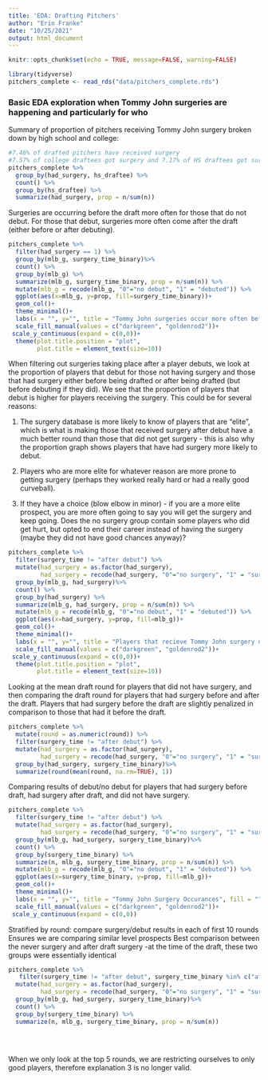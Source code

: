 ```yaml
---
title: 'EDA: Drafting Pitchers'
author: "Erin Franke"
date: "10/25/2021"
output: html_document
---
```


```r
knitr::opts_chunk$set(echo = TRUE, message=FALSE, warning=FALSE)
```

```r
library(tidyverse)
pitchers_complete <- read_rds("data/pitchers_complete.rds")
```


### Basic EDA exploration when Tommy John surgeries are happening and particularly for who

Summary of proportion of pitchers receiving Tommy John surgery broken down by high school and college:
```r
#7.46% of drafted pitchers have received surgery 
#7.57% of college draftees got surgery and 7.17% of HS draftees got surgery 
pitchers_complete %>%
  group_by(had_surgery, hs_draftee) %>%
  count() %>%
  group_by(hs_draftee) %>%
  summarize(had_surgery, prop = n/sum(n))
```

Surgeries are occurring before the draft more often for those that do not debut. For those that debut, surgeries more often come after the draft (either before or after debuting). 
```r
pitchers_complete %>%
  filter(had_surgery == 1) %>%
  group_by(mlb_g, surgery_time_binary)%>%
  count() %>%
  group_by(mlb_g) %>%
  summarize(mlb_g, surgery_time_binary, prop = n/sum(n)) %>%
  mutate(mlb_g = recode(mlb_g, "0"="no debut", "1" = "debuted")) %>%
  ggplot(aes(x=mlb_g, y=prop, fill=surgery_time_binary))+
  geom_col()+
  theme_minimal()+
  labs(x = "", y="", title = "Tommy John surgeries occur more often before the draft for players that do not debut", fill = "") +
  scale_fill_manual(values = c("darkgreen", "goldenrod2"))+
 scale_y_continuous(expand = c(0,0))+
  theme(plot.title.position = "plot", 
        plot.title = element_text(size=10))
```

When filtering out surgeries taking place after a player debuts, we look at the proportion of players that debut for those not having surgery and those that had surgery either before being drafted or after being drafted (but before debuting if they did). We see that the proportion of players that debut is higher for players receiving the surgery. This could be for several reasons: 

1. The surgery database is more likely to know of players that are “elite”, which is what is making those that received surgery after debut have a much better round than those that did not get surgery - this is also why the proportion graph shows players that have had surgery more likely to debut. 

2. Players who are more elite for whatever reason are more prone to getting surgery (perhaps they worked really hard or had a really good curveball).

3. If they have a choice (blow elbow in minor) - if you are a more elite prospect, you are more often going to say you will get the surgery and keep going. Does the no surgery group contain some players who did get hurt, but opted to end their career instead of having the surgery (maybe they did not have good chances anyway)?
```r
pitchers_complete %>%
  filter(surgery_time != "after debut") %>%
  mutate(had_surgery = as.factor(had_surgery), 
         had_surgery = recode(had_surgery, "0"="no surgery", "1" = "surgery")) %>%
  group_by(mlb_g, had_surgery)%>%
  count() %>%
  group_by(had_surgery) %>%
  summarize(mlb_g, had_surgery, prop = n/sum(n)) %>%
  mutate(mlb_g = recode(mlb_g, "0"="no debut", "1" = "debuted")) %>%
  ggplot(aes(x=had_surgery, y=prop, fill=mlb_g))+
  geom_col()+
  theme_minimal()+
  labs(x = "", y="", title = "Players that recieve Tommy John surgery debut at a higher rate than those that don't", fill = "") +
  scale_fill_manual(values = c("darkgreen", "goldenrod2"))+
 scale_y_continuous(expand = c(0,0))+
  theme(plot.title.position = "plot", 
        plot.title = element_text(size=10))
```

Looking at the mean draft round for players that did not have surgery, and then comparing the draft round for players that had surgery before and after the draft. Players that had surgery before the draft are slightly penalized in comparison to those that had it before the draft.
```r
pitchers_complete %>%
  mutate(round = as.numeric(round)) %>%
  filter(surgery_time != "after debut") %>%
  mutate(had_surgery = as.factor(had_surgery), 
         had_surgery = recode(had_surgery, "0"="no surgery", "1" = "surgery")) %>%
  group_by(had_surgery, surgery_time_binary)%>%
  summarize(round(mean(round, na.rm=TRUE), 1))
```

Comparing results of debut/no debut for players that had surgery before draft, had surgery after draft, and did not have surgery. 
```r
pitchers_complete %>%
  filter(surgery_time != "after debut") %>%
  mutate(had_surgery = as.factor(had_surgery), 
         had_surgery = recode(had_surgery, "0"="no surgery", "1" = "surgery")) %>%
  group_by(mlb_g, had_surgery, surgery_time_binary)%>%
  count() %>%
  group_by(surgery_time_binary) %>%
  summarize(n, mlb_g, surgery_time_binary, prop = n/sum(n)) %>%
  mutate(mlb_g = recode(mlb_g, "0"="no debut", "1" = "debuted")) %>%
  ggplot(aes(x=surgery_time_binary, y=prop, fill=mlb_g))+
  geom_col()+
  theme_minimal()+
  labs(x = "", y="", title = "Tommy John Surgery Occurances", fill = "") +
  scale_fill_manual(values = c("darkgreen", "goldenrod2"))+
 scale_y_continuous(expand = c(0,0))
```

Stratified by round: compare surgery/debut results in each of first 10 rounds
Ensures we are comparing similar level prospects 
Best comparison between the never surgery and after draft surgery -at the time of the draft, these two groups were essentially identical

```r
pitchers_complete %>%
   filter(surgery_time != "after debut", surgery_time_binary %in% c("after draft", "no surgery"), round %in% c("1", "2", "3", "4", "5")) %>%
  mutate(had_surgery = as.factor(had_surgery), 
         had_surgery = recode(had_surgery, "0"="no surgery", "1" = "surgery")) %>%
  group_by(mlb_g, had_surgery, surgery_time_binary)%>%
  count() %>%
  group_by(surgery_time_binary) %>%
  summarize(n, mlb_g, surgery_time_binary, prop = n/sum(n))
  
  
  

```

When we only look at the top 5 rounds, we are restricting ourselves to only good players, therefore explanation 3 is no longer valid. 
